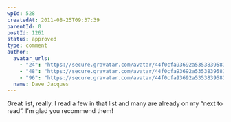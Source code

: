 ```yaml
---
wpId: 528
createdAt: 2011-08-25T09:37:39
parentId: 0
postId: 1261
status: approved
type: comment
author:
  avatar_urls:
    - "24": "https://secure.gravatar.com/avatar/44f0cfa93692a5353839581d0e9e081c?s=24&d=mm&r=g"
    - "48": "https://secure.gravatar.com/avatar/44f0cfa93692a5353839581d0e9e081c?s=48&d=mm&r=g"
    - "96": "https://secure.gravatar.com/avatar/44f0cfa93692a5353839581d0e9e081c?s=96&d=mm&r=g"
  name: Dave Jacques
---
```


Great list, really. I read a few in that list and many are already on my “next to read”. I’m glad you recommend them!